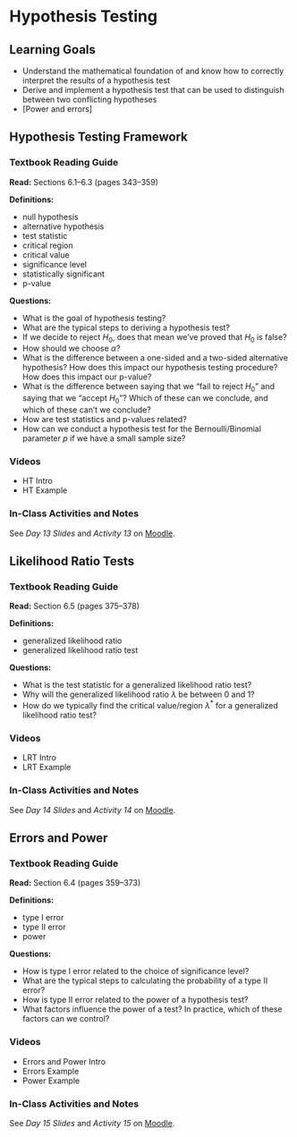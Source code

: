 # Hypothesis Testing

## Learning Goals {-}

- Understand the mathematical foundation of and know how to correctly interpret the results of a hypothesis test
- Derive and implement a hypothesis test that can be used to distinguish between two conflicting hypotheses
- [Power and errors]


## Hypothesis Testing Framework

### Textbook Reading Guide {-}

**Read:** Sections 6.1--6.3 (pages 343--359)

**Definitions:**

- null hypothesis
- alternative hypothesis 
- test statistic
- critical region
- critical value
- significance level
- statistically significant
- p-value

**Questions:**

- What is the goal of hypothesis testing?
- What are the typical steps to deriving a hypothesis test? 
- If we decide to reject $H_0$, does that mean we've proved that $H_0$ is false? 
- How should we choose $\alpha$?
- What is the difference between a one-sided and a two-sided alternative hypothesis? How does this impact our hypothesis testing procedure? How does this impact our p-value?
- What is the difference between saying that we "fail to reject $H_0$" and saying that we "accept $H_0$"? Which of these can we conclude, and which of these can't we conclude? 
- How are test statistics and p-values related?
- How can we conduct a hypothesis test for the Bernoulli/Binomial parameter $p$ if we have a small sample size?

### Videos {-}

- HT Intro
- HT Example

### In-Class Activities and Notes {-}

See *Day 13 Slides* and *Activity 13* on [Moodle](https://moodle.macalester.edu/course/view.php?id=4532).


## Likelihood Ratio Tests

### Textbook Reading Guide {-}

**Read:** Section 6.5 (pages 375--378)

**Definitions:**

- generalized likelihood ratio
- generalized likelihood ratio test

**Questions:**

- What is the test statistic for a generalized likelihood ratio test?
- Why will the generalized likelihood ratio $\lambda$ be between 0 and 1? 
- How do we typically find the critical value/region $\lambda^*$ for a generalized likelihood ratio test?

### Videos {-}

- LRT Intro
- LRT Example

### In-Class Activities and Notes {-}

See *Day 14 Slides* and *Activity 14* on [Moodle](https://moodle.macalester.edu/course/view.php?id=4532).

## Errors and Power

### Textbook Reading Guide {-}

**Read:** Section 6.4 (pages 359--373)

**Definitions:**

- type I error
- type II error
- power

**Questions:**

- How is type I error related to the choice of significance level?
- What are the typical steps to calculating the probability of a type II error?
- How is type II error related to the power of a hypothesis test?
- What factors influence the power of a test? In practice, which of these factors can we control?

### Videos {-}

- Errors and Power Intro
- Errors Example
- Power Example

### In-Class Activities and Notes {-}

See *Day 15 Slides* and *Activity 15* on [Moodle](https://moodle.macalester.edu/course/view.php?id=4532).